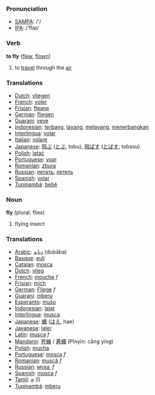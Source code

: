 === Pronunciation ===
*[[w:SAMPA|SAMPA]]: /'/
*[[w:IPA|IPA]]: /'flaɪ/

=== Verb ===

'''to fly''' ([[flew]], [[flown]])

# to [[travel]] through the [[air]]

=== Translations ===
*[[Dutch]]: [[vliegen]]
*[[French]]: [[voler]]
*[[Frisian]]: [[fleane]]
*[[German]]: [[fliegen]]
*[[Guarani]]: [[veve]]
*[[Indonesian]]: [[terbang]], [[layang]], [[layang|melayang]], [[terbang|menerbangkan]]
*[[Interlingua]]: [[volar]]
*[[Italian]]: [[volare]]
*[[Japanese]]: [[飛ぶ]] ([[とぶ]], tobu), [[飛ばす]] ([[とばす]], tobasu)
*[[Polish]]: [[latać]]
*[[Portuguese]]: [[voar]]
*[[Romanian]]: [[zbura]]
*[[Russian]]: [[летать]], [[лететь]] 
*[[Spanish]]: [[volar]]
*[[Tupinambá]]: [[bebé]]

=== Noun ===

'''fly''' (plural: flies)

# flying insect

=== Translations ===
*[[Arabic]]: [[ذبابة]] (dubāba)
*[[Basque]]: [[euli]]
*[[Catalan]]: [[mosca]]
*[[Dutch]]: [[vlieg]]
*[[French]]: [[mouche]] ''f''
*[[Frisian]]: [[mich]]
*[[German]]: [[Fliege]] ''f''
*[[Guarani]]: [[mberu]]
*[[Esperanto]]: [[muŝo]]
*[[Indonesian]]: [[lalat]]
*[[Interlingua]]: [[musca]]
*[[Japanese]]: [[蝿]] ([[はえ]], hae)
*[[Javanese]]: [[laler]]
*[[Latin]]: [[musca]] ''f''
*[[Mandarin]]: [[苍蝇]] / [[蒼蠅]] (Pīnyīn: cāng yíng)
*[[Polish]]: [[mucha]]
*[[Portuguese]]: [[mosca]] ''f''
*[[Romanian]]: [[muscă]] ''f''
*[[Russian]]: [[муха]], ''f'' 
*[[Spanish]]: [[mosca]] ''f''
*[[Tamil]]: [[ஈ]] (ī)
*[[Tupinambá]]: [[mberu]]